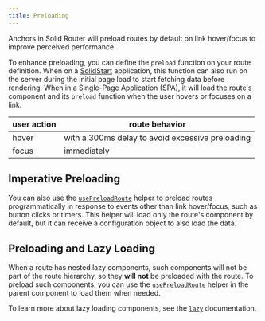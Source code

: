 ```yaml
---
title: Preloading
---
```


Anchors in Solid Router will preload routes by default on link hover/focus to improve perceived performance.

To enhance preloading, you can define the `preload` function on your route definition.
When on a [SolidStart](/solid-start) application, this function can also run on the server during the initial page load to start fetching data before rendering. When in a Single-Page Application (SPA), it will load the route's component and its `preload` function when the user hovers or focuses on a link.

| user action | route behavior                          |
| ----------- | -------------------------------------- |
| hover   | with a 300ms delay to avoid excessive preloading  |
| focus   | immediately                           |

## Imperative Preloading

You can also use the [`usePreloadRoute`](/solid-router/reference/primitives/use-preload-route) helper to preload routes programmatically in response to events other than link hover/focus, such as button clicks or timers.
This helper will load only the route's component by default, but it can receive a configuration object to also load the data.

## Preloading and Lazy Loading

When a route has nested lazy components, such components will not be part of the route hierarchy, so they **will not** be preloaded with the route. To preload such components, you can use the [`usePreloadRoute`](/solid-router/reference/primitives/use-preload-route) helper in the parent component to load them when needed.

To learn more about lazy loading components, see the [`lazy`](/reference/component-apis/lazy#preloading-data-in-nested-lazy-components) documentation.